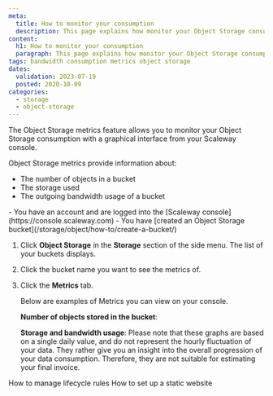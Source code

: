 ```yaml
---
meta:
  title: How to monitor your consumption
  description: This page explains how monitor your Object Storage consumption with the Metrics feature.
content:
  h1: How to monitor your consumption
  paragraph: This page explains how monitor your Object Storage consumption with the Metrics feature.
tags: bandwidth consumption metrics object storage 
dates:
  validation: 2023-07-19
  posted: 2020-10-09
categories:
  - storage
  - object-storage
---
```


The Object Storage metrics feature allows you to monitor your Object Storage consumption with a graphical interface from your Scaleway console.

Object Storage metrics provide information about:
  - The number of objects in a bucket
  - The storage used
  - The outgoing bandwidth usage of a bucket

<Macro id="iam-requirements" />

<Message type="requirement">
  - You have an account and are logged into the [Scaleway console](https://console.scaleway.com)
  - You have [created an Object Storage bucket](/storage/object/how-to/create-a-bucket/)
</Message>

1. Click **Object Storage** in the **Storage** section of the side menu. The list of your buckets displays.
2. Click the bucket name you want to see the metrics of.
3. Click the **Metrics** tab.

    Below are examples of Metrics you can view on your console.

    **Number of objects stored in the bucket**:
    <Lightbox src="scaleway-metrics-number-of-objects.webp" alt="" />

    **Storage and bandwidth usage**:
    <Lightbox src="scaleway-metrics-storage-bandwidth.webp" alt="" />
    <Message type="important">
      Please note that these graphs are based on a single daily value, and do not represent the hourly fluctuation of your data. They rather give you an insight into the overall progression of your data consumption. Therefore, they are not suitable for estimating your final invoice.
    </Message>


<Navigation title="See Also">
  <PreviousButton to="/storage/object/how-to/manage-lifecycle-rules/">How to manage lifecycle rules</PreviousButton>
  <NextButton to="/storage/object/how-to/use-bucket-website/">How to set up a static website</NextButton>
</Navigation>
